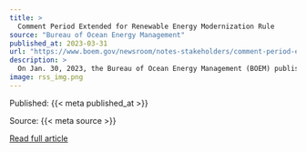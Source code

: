 ```yaml
---
title: >
  Comment Period Extended for Renewable Energy Modernization Rule
source: "Bureau of Ocean Energy Management"
published_at: 2023-03-31
url: "https://www.boem.gov/newsroom/notes-stakeholders/comment-period-extended-renewable-energy-modernization-rule"
description: >
  On Jan. 30, 2023, the Bureau of Ocean Energy Management (BOEM) published a proposed rule in the Federal Register to update regulations for clean energy development on the U.S. Outer Continental Shelf. BOEM has extended the comment period and will accept comments on the proposed rule through 11:59 p.m. Eastern Time on Monday, May 1, 2023. The proposed regulations would modernize regulations, streamline processes, clarify ambiguous provisions and enhance compliance provisions in order to decrease costs and uncertainty associated with the deployment of offshore wind facilities. For more...
image: rss_img.png
---
```



  Published: {{< meta published_at >}}
  

  Source: {{< meta source >}}
  

  [Read full article]({{< meta url >}}){target='blank'}
  

